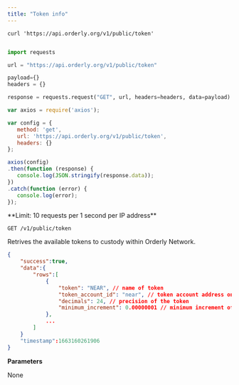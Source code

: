 ```yaml
---
title: "Token info"
---
```


<RequestExample>

``` shell
curl 'https://api.orderly.org/v1/public/token'
```
```java
```

```python
import requests

url = "https://api.orderly.org/v1/public/token"

payload={}
headers = {}

response = requests.request("GET", url, headers=headers, data=payload)
```

```javascript
var axios = require('axios');

var config = {
   method: 'get',
   url: 'https://api.orderly.org/v1/public/token',
   headers: {}
};

axios(config)
.then(function (response) {
   console.log(JSON.stringify(response.data));
})
.catch(function (error) {
   console.log(error);
});

```
</RequestExample>
**Limit: 10 requests per 1 second per IP address**

`GET /v1/public/token`

Retrives the available tokens to custody within Orderly Network.

<ResponseExample>

```json
{
    "success":true,
    "data":{
        "rows":[
            {
                "token": "NEAR", // name of token
                "token_account_id": "near", // token account address on NEAR chain
                "decimals": 24, // precision of the token
                "minimum_increment": 0.00000001 // minimum increment of the token on Orderly
            },
            ...
        ]
    }
    "timestamp":1663160261906
}
```
</ResponseExample>

**Parameters**

None

